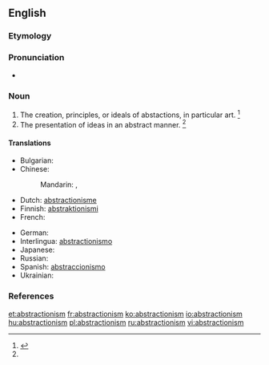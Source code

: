 ==English==

===Etymology===
{{suffix|abstraction|ism}}

===Pronunciation===
* {{a|US}} {{IPA|/æbˈstɹæk.ʃn̩ˌɪz.m̩/}}

===Noun===
{{en-noun|~}}

# The creation, principles, or ideals of abstactions, in particular art. {{defdate|First attested in the mid 20<sup>th</sup> century.}}<ref name=SOED>{{reference-book | last =| first = | authorlink =  | coauthors =  | editor =Brown, Lesley  | others =  | title = The Shorter Oxford English Dictionary | origdate =  | origyear = 1933| origmonth =  | url =  | format =  | accessdate =  | accessyear =  | accessmonth =  | edition = 5th | date =  | year =2003| month =  | publisher =Oxford University Press  | location =Oxford, UK | language =  | id =  | doi = | isbn =978-0-19-860575-7 | lccn = | ol = | pages =10| chapter =  | chapterurl =  | quote =}}</ref>
# The presentation of ideas in an abstract manner. {{defdate|First attested in the mid 20<sup>th</sup> century.}}<ref name=SOED/>

====Translations====
{{trans-top|abstract art}}
* Bulgarian: {{t-|bg|абстракционизъм|m|sc=Cyrl}}
* Chinese:
*: Mandarin: {{t|cmn|抽象主義|sc=Hani}}, {{t|cmn|抽象主义|tr=chōuxiàngzhǔyì|sc=Hani}}
* Dutch: [[abstractionisme]] {{n}}
* Finnish: [[abstraktionismi]]
* French: {{t+|fr|abstractionnisme}}
{{trans-mid}}
* German: {{t-|de|Abstraktionismus|m}}
* Interlingua: [[abstractionismo]]
* Japanese: {{t-|ja|抽象主義|tr=ちゅうしょうしゅぎ, chūshōshugi)|sc=Jpan}}
* Russian: {{t+|ru|абстракционизм|m|tr=abstrakcionízm|sc=Cyrl}}
* Spanish: [[abstraccionismo]] {{m}}
* Ukrainian: {{t+|uk|абстракціонізм|m|sc=Cyrl}}
{{trans-bottom}}

===References===
<references/>

[[et:abstractionism]]
[[fr:abstractionism]]
[[ko:abstractionism]]
[[io:abstractionism]]
[[hu:abstractionism]]
[[pl:abstractionism]]
[[ru:abstractionism]]
[[vi:abstractionism]]